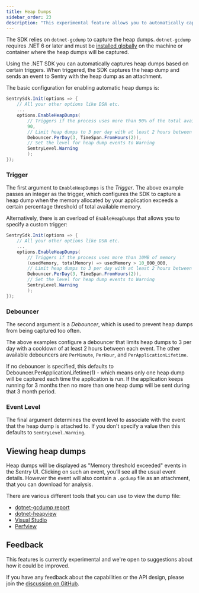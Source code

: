 ```yaml
---
title: Heap Dumps
sidebar_order: 23
description: "This experimental feature allows you to automatically capture heap dumps for your application."
---
```


<Alert>

The SDK relies on `dotnet-gcdump` to capture the heap dumps. `dotnet-gcdump` requires .NET 6 or later and must be [installed globally](https://learn.microsoft.com/en-us/dotnet/core/diagnostics/dotnet-gcdump#install) on the machine or container where the heap dumps will be captured.

</Alert>

Using the .NET SDK you can automatically captures heap dumps based on certain triggers. When triggered, the SDK captures the heap dump and sends an event to Sentry with the heap dump as an attachment.

The basic configuration for enabling automatic heap dumps is:

```csharp
SentrySdk.Init(options => {
    // All your other options like DSN etc.
    ...
    options.EnableHeapDumps(
        // Triggers if the process uses more than 90% of the total available memory
        90,
        // Limit heap dumps to 3 per day with at least 2 hours between each event
        Debouncer.PerDay(3, TimeSpan.FromHours(2)),
        // Set the level for heap dump events to Warning
        SentryLevel.Warning
        );
});
```

### Trigger

The first argument to `EnableHeapDumps` is the *Trigger*. The above example passes an integer as the trigger, which configures the SDK to capture a heap dump when the memory allocated by your application exceeds a certain percentage threshold of total available memory.

Alternatively, there is an overload of `EnableHeapDumps` that allows you to specify a custom trigger:

```csharp
SentrySdk.Init(options => {
    // All your other options like DSN etc.
    ...
    options.EnableHeapDumps(
        // Triggers if the process uses more than 10MB of memory
        (usedMemory, totalMemory) => usedMemory > 10_000_000,
        // Limit heap dumps to 3 per day with at least 2 hours between each event
        Debouncer.PerDay(3, TimeSpan.FromHours(2)),
        // Set the level for heap dump events to Warning
        SentryLevel.Warning
        );
});
```

### Debouncer

The second argument is a *Debouncer*, which is used to prevent heap dumps from being captured too often.

The above examples configure a debouncer that limits heap dumps to 3 per day with a cooldown of at least 2 hours between each event. The other available debouncers are `PerMinute`, `PerHour`, and `PerApplicationLifetime`.

If no debouncer is specified, this defaults to Debouncer.PerApplicationLifetime(1) - which means only one heap dump will be captured each time the application is run. If the application keeps running for 3 months then no more than one heap dump will be sent during that 3 month period.

### Event Level

The final argument determines the event level to associate with the event that the heap dump is attached to. If you don't specify a value then this defaults to `SentryLevel.Warning`.

## Viewing heap dumps

Heap dumps will be displayed as "Memory threshold exceeded" events in the Sentry UI. Clicking on such an event, you’ll see all the usual event details. However the event will also contain a `.gcdump` file as an attachment, that you can download for analysis.

There are various different tools that you can use to view the dump file:
- [dotnet-gcdump report](https://learn.microsoft.com/en-us/dotnet/core/diagnostics/dotnet-gcdump)
- [dotnet-heapview](https://github.com/getsentry/dotnet-heapview)
- [Visual Studio](https://devblogs.microsoft.com/dotnet/collecting-and-analyzing-memory-dumps/)
- [Perfview](https://github.com/microsoft/perfview)

## Feedback

This features is currently experimental and we're open to suggestions about how it could be improved.

If you have any feedback about the capabilities or the API design, please join the [discussion on GitHub](https://github.com/getsentry/sentry-dotnet/discussions/3885).
